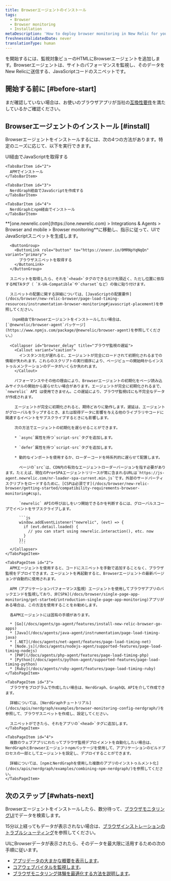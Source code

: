 ```yaml
---
title: Browserエージェントのインストール
tags:
  - Browser
  - Browser monitoring
  - Installation
metaDescription: 'How to deploy browser monitoring in New Relic for your apps, including UI, copy/paste, and API options.'
freshnessValidatedDate: never
translationType: human
---
```


<InlinePopover type="browser" />を開始するには、監視対象ビューのHTMLにBrowserエージェントを追加します。Browserエージェントは、サイトのパフォーマンスを監視し、そのデータをNew Relicに送信する、JavaScriptコードのスニペットです。

## 開始する前に [#before-start]

まだ確認していない場合は、お使いのブラウザアプリが当社の[互換性要件](/docs/browser/new-relic-browser/getting-started/compatibility-requirements-browser-monitoring)を満たしているかご確認ください。

## Browserエージェントのインストール [#install]

Browserエージェントをインストールするには、次の4つの方法があります。特定のニーズに応じて、以下を実行できます。

<Tabs>
  <TabsBar>
    <TabsBarItem id="1">
      UI経由でJavaScriptを取得する
    </TabsBarItem>

    <TabsBarItem id="2">
      APMでインストール
    </TabsBarItem>

    <TabsBarItem id="3">
      NerdGraph経由でJavaScriptを作成する
    </TabsBarItem>

    <TabsBarItem id="4">
      NerdGraphとnpm経由でインストール
    </TabsBarItem>
  </TabsBar>

  <TabsPages>
    <TabsPageItem id="1">
      <DNT>**[one.newrelic.com](https://one.newrelic.com) &gt; Integrations &amp; Agents &gt; Browser and mobile &gt; Browser monitoring**</DNT>に移動し、指示に従って、UIでJavaScriptスニペットを生成します。

      <ButtonGroup>
        <ButtonLink role="button" to="https://onenr.io/0MRNpYqNqQn" variant="primary">
          ブラウザスニペットを取得する
        </ButtonLink>
      </ButtonGroup>

      スニペットを取得したら、それを`<head>`タグのできるだけ先頭近く、ただし位置に依存するMETAタグ（ `X-UA-Compatible`や`charset`など）の後に貼り付けます。

      スニペットの配置に関する詳細については、[JavaScriptの配置要件](/docs/browser/new-relic-browser/page-load-timing-resources/instrumentation-browser-monitoring#javascript-placement)を参照してください。

      （npm経由でBrowserエージェントをインストールしたい場合は、[`@newrelic/browser-agent`パッケージ](https://www.npmjs.com/package/@newrelic/browser-agent)を参照してください。）

      <Collapser id="browser_delay" title="ブラウザ監視の遅延">
        <Callout variant="caution">
          インスタンス化が遅れると、エージェントが完全にロードされて初期化されるまでの情報が失われます。これらのスクリプトの実行順序により、ページビューの開始時からインストゥルメンテーションのデータがいくらか失われます。
        </Callout>

        パフォーマンスやその他の理由により、Browserエージェントの初期化をページ読み込みサイクルの開始から遅らせたい場合があります。エージェントが完全に初期化されるまで、`newrelic` API は使用できません。この遅延により、ブラウザ監視UIにも不完全なデータが作成されます。

        エージェントが完全に初期化されると、期待どおりに動作します。遅延は、エージェントがグローバルをラップするとき、または取得データに影響を与える他のライブラリやコードに関連するイベントをサブスクライブするときにも影響します。

        次の方法でエージェントの初期化を遅らせることができます。

        * `async`属性を持つ`script-src`タグを追加します。

        * `defer`属性を持つ`script-src`タグを追加します。

        * 動的なインポートを使用するか、ローダーコードを時系列的に遅らせて配置します。

          ページの`src`は、CDN内の有効なエージェントローダーバージョンを指す必要があります。たとえば、現在のPro+SPAエージェントリリースが常に含まれるURLは`https://js-agent.newrelic.com/nr-loader-spa-current.min.js`です。外部のサードパーティスクリプトをロードするために、[CSPは必須です](/docs/browser/new-relic-browser/getting-started/compatibility-requirements-browser-monitoring#csp)。

          `newrelic` APIの呼び出しをいつ開始できるかを判断するには、グローバルスコープでイベントをサブスクライブします。

          ```js
          window.addEventListener("newrelic", (evt) => {
            if (evt.detail.loaded) {
              // you can start using newrelic.interaction(), etc. now
            }
          });
          ```
      </Collapser>
    </TabsPageItem>

    <TabsPageItem id="2">
      APMエージェントを使用すると、コードにスニペットを手動で追加することなく、ブラウザ監視をデプロイできます。エージェントを再起動すると、Browserエージェントの最新バージョンが自動的に使用されます。

      APM（アプリケーションパフォーマンス監視）エージェントを使用してブラウザアプリのバックエンドを監視しており、非[SPA](/docs/browser/single-page-app-monitoring/get-started/introduction-single-page-app-monitoring)アプリがある場合は、この方法を使用することをお勧めします。

      各APMエージェントには固有の手順があります。

      * [Go](/docs/agents/go-agent/features/install-new-relic-browser-go-apps)
      * [Java](/docs/agents/java-agent/instrumentation/page-load-timing-java)
      * [.NET](/docs/agents/net-agent/features/page-load-timing-net)
      * [Node.js](/docs/agents/nodejs-agent/supported-features/page-load-timing-nodejs)
      * [PHP](/docs/agents/php-agent/features/page-load-timing-php)
      * [Python](/docs/agents/python-agent/supported-features/page-load-timing-python)
      * [Ruby](/docs/agents/ruby-agent/features/page-load-timing-ruby)
    </TabsPageItem>

    <TabsPageItem id="3">
      ブラウザをプログラムで作成したい場合は、NerdGraph、GraphQL APIを介して作成できます。

      詳細については、[NerdGraphチュートリアル](/docs/apis/nerdgraph/examples/browser-monitoring-config-nerdgraph/)を参照して、ブラウザスニペットを作成し、設定してください。

      スニペットができたら、それをアプリの`<head>`タグに追加します。
    </TabsPageItem>

    <TabsPageItem id="4">
      複数のウェブアプリにわたってブラウザ監視デプロイメントを自動化したい場合は、NerdGraphとBrowserエージェントnpmパッケージを使用して、アプリケーションのビルドプロセスの一部としてエージェントを設定し、デプロイすることができます。

      詳細については、[npmとNerdGraphを使用した複数のアプリのインストゥルメント化](/docs/apis/nerdgraph/examples/combining-npm-nerdgraph/)を参照してください。
    </TabsPageItem>
  </TabsPages>
</Tabs>

## 次のステップ [#whats-next]

Browserエージェントをインストールしたら、数分待って、[ブラウザモニタリングUI](https://one.newrelic.com/nr1-core?filters=%28domain%3D%27BROWSER%27%20AND%20type%3D%27APPLICATION%27%29&state=1f7bae2d-dd3a-0027-3079-b60bcd19ded9&_gl=1*15f78ub*_ga*MTE0MTA2MTA5MS4xNzE4OTI0MDkw*_ga_R5EF3MCG7B*MTcyMTMxMzk2MC41Ny4xLjE3MjEzMTg2MzcuNDcuMS4xMDYwNTI3Njcw)でデータを検索します。

15分以上経ってもデータが表示されない場合は、[ブラウザインストレーションのトラブルシューティング](/docs/browser/browser-monitoring/troubleshooting/troubleshoot-your-browser-monitoring-installation/)を参照してください。

UIにBrowserデータが表示されたら、そのデータを最大限に活用するための次の手順に従います。

* [アプリデータの大まかな概要を表示します](/docs/browser/browser-monitoring/getting-started/browser-summary-page)。
* [コアウェブバイタルを監視します](/docs/journey-performance/guide-to-monitoring-core-web-vitals)。
* [ブラウザモニタリング体験を最適化する方法を説明します](/docs/new-relic-solutions/best-practices-guides/full-stack-observability/browser-monitoring-best-practices-guide)。

<InstallFeedback />
